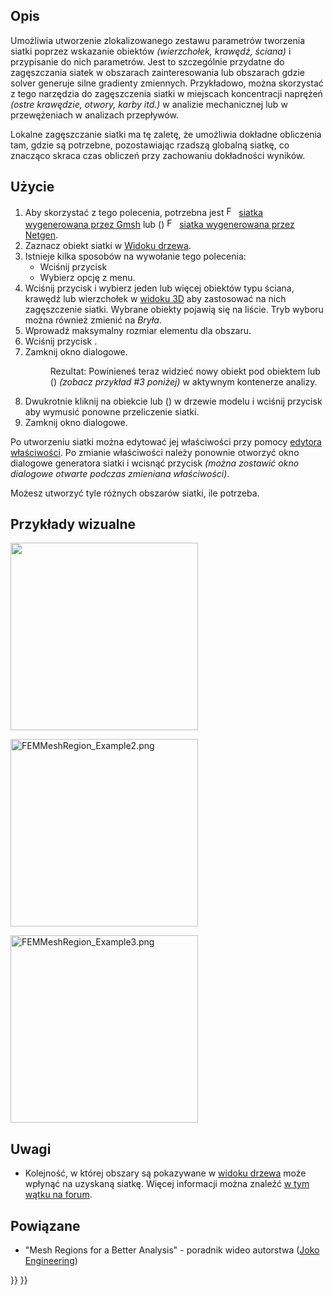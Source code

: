 <languages/>

{{Docnav
|[[FEM_MeshBoundaryLayer/pl|Warstwa przyścienna siatki MES]]
|[[FEM_MeshGroup/pl|Grupa siatki MES]]
|[[FEM_Workbench/pl|środowisko pracy MES]]
|IconL=FEM_MeshBoundaryLayer.svg
|IconR=FEM_MeshGroup.svg
|IconC=Workbench_FEM.svg
}}

{{GuiCommandContainer|
{{GuiCommand/pl
|Name=FEM MeshRegion
|Name/pl=MES: Zagęszczenie siatki MES
|MenuLocation=Siatka → Zagęszczenie siatki MES
|Workbenches=[[FEM_Workbench/pl|MES]]
|SeeAlso=[[FEM_tutorial/pl|Poradnik MES]]
}}
{{GuiCommandFemInfo/pl
|Solvers=Wszystkie
}}
}}

<span id="Description"></span>
==Opis==

Umożliwia utworzenie zlokalizowanego zestawu parametrów tworzenia siatki poprzez wskazanie obiektów ''(wierzchołek, krawędź, ściana)'' i przypisanie do nich parametrów. Jest to szczególnie przydatne do zagęszczania siatek w obszarach zainteresowania lub obszarach gdzie solver generuje silne gradienty zmiennych. Przykładowo, można skorzystać z tego narzędzia do zagęszczenia siatki w miejscach koncentracji naprężeń ''(ostre krawędzie, otwory, karby itd.)'' w analizie mechanicznej lub w przewężeniach w analizach przepływów.

Lokalne zagęszczanie siatki ma tę zaletę, że umożliwia dokładne obliczenia tam, gdzie są potrzebne, pozostawiając rzadszą globalną siatkę, co znacząco skraca czas obliczeń przy zachowaniu dokładności wyników.

<span id="Usage"></span>
==Użycie==

<div class="mw-translate-fuzzy">
# Aby skorzystać z tego polecenia, potrzebna jest [[Image:FEM_MeshGmshFromShape.svg|16px]] [[FEM_MeshGmshFromShape/pl|siatka wygenerowana przez Gmsh]] lub ({{VersionPlus/pl|1.1}}) [[Image:FEM_MeshNetgenFromShape.svg|16px]] [[FEM_MeshNetgenFromShape/pl|siatka wygenerowana przez Netgen]]. 
# Zaznacz obiekt siatki w [[Tree_view/pl|Widoku drzewa]].
# Istnieje kilka sposobów na wywołanie tego polecenia:
#* Wciśnij przycisk {{Button|[[Image:FEM_MeshRegion.svg|16px]] [[FEM_MeshRegion/pl|Zagęszczenie siatki MES]]}} 
#* Wybierz opcję {{MenuCommand|Siatka → [[Image:FEM_MeshRegion.svg|32px]] Zagęszczenie siatki MES}} z menu.
# Wciśnij przycisk {{Button|Dodaj}} i wybierz jeden lub więcej obiektów typu ściana, krawędź lub wierzchołek w [[3D_view/pl|widoku 3D]] aby zastosować na nich zagęszczenie siatki. Wybrane obiekty pojawią się na liście. Tryb wyboru można również zmienić na ''Bryła''.
# Wprowadź maksymalny rozmiar elementu dla obszaru.
# Wciśnij przycisk {{Button|OK}}.
# Zamknij okno dialogowe.
#: Rezultat: Powinieneś teraz widzieć nowy obiekt {{incode|FEMMeshRegion}} pod obiektem {{incode|FEMMeshGmsh}} lub ({{VersionPlus/pl|1.1}}) {{incode|FEMMeshNetgen}} ''(zobacz przykład #3 poniżej)'' w aktywnym kontenerze analizy.
# Dwukrotnie kliknij na obiekcie {{incode|FEMMeshGmsh}} lub ({{VersionPlus/pl|1.1}}) {{incode|FEMMeshNetgen}} w drzewie modelu i wciśnij przycisk {{Button|Zastosuj}} aby wymusić ponowne przeliczenie siatki.
# Zamknij okno dialogowe.
</div>

Po utworzeniu siatki można edytować jej właściwości przy pomocy [[Property_editor/pl|edytora właściwości]]. Po zmianie właściwości należy ponownie otworzyć okno dialogowe generatora siatki i wcisnąć przycisk {{Button|Zastosuj}} ''(można zostawić okno dialogowe otwarte podczas zmieniana właściwości)''.

Możesz utworzyć tyle różnych obszarów siatki, ile potrzeba.

<span id="Visual_examples"></span>
==Przykłady wizualne== 

[[File:FEMMeshRegion_Example1.png|300px|]]
{{Caption|Przykład 1: Początkowa rzadka siatka Gmsh.}}


[[File:FEMMeshRegion_Example2.png|300px]]
{{Caption|Przykład 2: Po zastosowaniu zagęszczenia siatki przy pomoc dwóch obszarów siatki, większy otwór jest zagęszczony do maksymalnego rozmiaru elementu 3 mm, zaś mniejszy do rozmiaru 1 mm.}}

[[File:FEMMeshRegion_Example3.png|300px]]
{{Caption|Przykład 3: Prosty przykład rezultatu w drzewie modelu.}}

<span id="Notes"></span>
==Uwagi==

* Kolejność, w której obszary są pokazywane w [[Tree view/pl|widoku drzewa]] może wpłynąć na uzyskaną siatkę. Więcej informacji można znaleźć [https://forum.freecadweb.org/viewtopic.php?f=18&t=41955 w tym wątku na forum].

<span id="Related"></span>
==Powiązane==

* "Mesh Regions for a Better Analysis" - poradnik wideo autorstwa ([https://www.youtube.com/watch?v=X5RVe2SDPvw Joko Engineering])


{{Docnav
|[[FEM_MeshBoundaryLayer/pl|Warstwa przyścienna siatki MES]]
|[[FEM_MeshGroup/pl|Grupa siatki MES]]
|[[FEM_Workbench/pl|środowisko pracy MES]]
|IconL=FEM_MeshBoundaryLayer.svg
|IconR=FEM_MeshGroup.svg
|IconC=Workbench_FEM.svg
}}

{{FEM Tools navi{{#translation:}}}}
{{Userdocnavi{{#translation:}}}}
